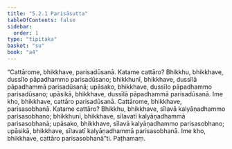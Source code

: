 ```yaml
---
title: "5.2.1 Parisāsutta"
tableOfContents: false
sidebar:
  order: 1
type: "tipitaka"
basket: "su"
book: "a4"
---
```



<DynamicBreadcrumb />

<Division number="211" book="a4">

<Paragraph number="1373" book="a4">
“Cattārome, bhikkhave, parisadūsanā. Katame cattāro? Bhikkhu, bhikkhave, dussīlo pāpadhammo parisadūsano; bhikkhunī, bhikkhave, dussīlā pāpadhammā parisadūsanā; upāsako, bhikkhave, dussīlo pāpadhammo parisadūsano; upāsikā, bhikkhave, dussīlā pāpadhammā parisadūsanā. Ime kho, bhikkhave, cattāro parisadūsanā.
</Paragraph>

<Paragraph number="1374" book="a4">
Cattārome, bhikkhave, parisasobhanā. Katame cattāro? Bhikkhu, bhikkhave, sīlavā kalyāṇadhammo parisasobhano; bhikkhunī, bhikkhave, sīlavatī kalyāṇadhammā parisasobhanā; upāsako, bhikkhave, sīlavā kalyāṇadhammo parisasobhano; upāsikā, bhikkhave, sīlavatī kalyāṇadhammā parisasobhanā. Ime kho, bhikkhave, cattāro parisasobhanā”ti.

</Paragraph>
</Division>

<Paragraph number="1375" type="center" book="a4">
Paṭhamaṃ.
</Paragraph>